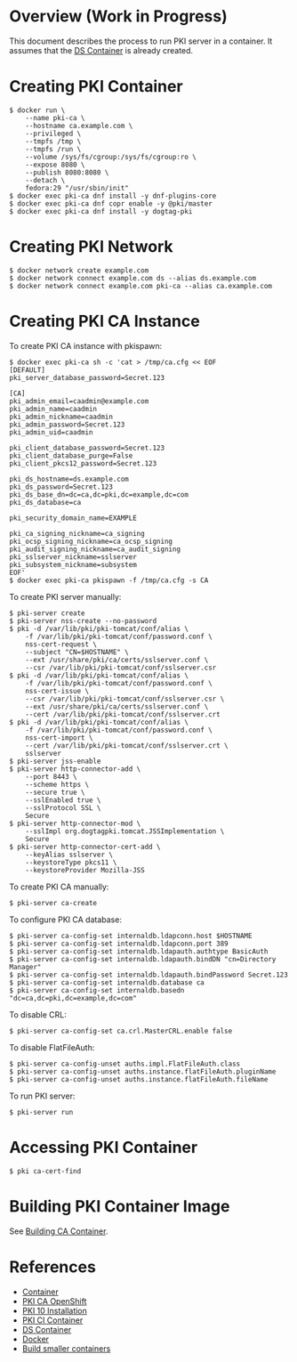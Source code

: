= Overview (Work in Progress) =

This document describes the process to run PKI server in a container. It assumes that the [[DS Container]] is already created.

= Creating PKI Container =

<pre>
$ docker run \
    --name pki-ca \
    --hostname ca.example.com \
    --privileged \
    --tmpfs /tmp \
    --tmpfs /run \
    --volume /sys/fs/cgroup:/sys/fs/cgroup:ro \
    --expose 8080 \
    --publish 8080:8080 \
    --detach \
    fedora:29 "/usr/sbin/init"
$ docker exec pki-ca dnf install -y dnf-plugins-core
$ docker exec pki-ca dnf copr enable -y @pki/master
$ docker exec pki-ca dnf install -y dogtag-pki
</pre>

= Creating PKI Network =

<pre>
$ docker network create example.com
$ docker network connect example.com ds --alias ds.example.com
$ docker network connect example.com pki-ca --alias ca.example.com
</pre>

= Creating PKI CA Instance =

To create PKI CA instance with pkispawn:

<pre>
$ docker exec pki-ca sh -c 'cat > /tmp/ca.cfg << EOF
[DEFAULT]
pki_server_database_password=Secret.123

[CA]
pki_admin_email=caadmin@example.com
pki_admin_name=caadmin
pki_admin_nickname=caadmin
pki_admin_password=Secret.123
pki_admin_uid=caadmin

pki_client_database_password=Secret.123
pki_client_database_purge=False
pki_client_pkcs12_password=Secret.123

pki_ds_hostname=ds.example.com
pki_ds_password=Secret.123
pki_ds_base_dn=dc=ca,dc=pki,dc=example,dc=com
pki_ds_database=ca

pki_security_domain_name=EXAMPLE

pki_ca_signing_nickname=ca_signing
pki_ocsp_signing_nickname=ca_ocsp_signing
pki_audit_signing_nickname=ca_audit_signing
pki_sslserver_nickname=sslserver
pki_subsystem_nickname=subsystem
EOF'
$ docker exec pki-ca pkispawn -f /tmp/ca.cfg -s CA
</pre>

To create PKI server manually:

<pre>
$ pki-server create
$ pki-server nss-create --no-password
$ pki -d /var/lib/pki/pki-tomcat/conf/alias \
    -f /var/lib/pki/pki-tomcat/conf/password.conf \
    nss-cert-request \
    --subject "CN=$HOSTNAME" \
    --ext /usr/share/pki/ca/certs/sslserver.conf \
    --csr /var/lib/pki/pki-tomcat/conf/sslserver.csr
$ pki -d /var/lib/pki/pki-tomcat/conf/alias \
    -f /var/lib/pki/pki-tomcat/conf/password.conf \
    nss-cert-issue \
    --csr /var/lib/pki/pki-tomcat/conf/sslserver.csr \
    --ext /usr/share/pki/ca/certs/sslserver.conf \
    --cert /var/lib/pki/pki-tomcat/conf/sslserver.crt
$ pki -d /var/lib/pki/pki-tomcat/conf/alias \
    -f /var/lib/pki/pki-tomcat/conf/password.conf \
    nss-cert-import \
    --cert /var/lib/pki/pki-tomcat/conf/sslserver.crt \
    sslserver
$ pki-server jss-enable
$ pki-server http-connector-add \
    --port 8443 \
    --scheme https \
    --secure true \
    --sslEnabled true \
    --sslProtocol SSL \
    Secure
$ pki-server http-connector-mod \
    --sslImpl org.dogtagpki.tomcat.JSSImplementation \
    Secure
$ pki-server http-connector-cert-add \
    --keyAlias sslserver \
    --keystoreType pkcs11 \
    --keystoreProvider Mozilla-JSS
</pre>

To create PKI CA manually:

<pre>
$ pki-server ca-create
</pre>

To configure PKI CA database:

<pre>
$ pki-server ca-config-set internaldb.ldapconn.host $HOSTNAME
$ pki-server ca-config-set internaldb.ldapconn.port 389
$ pki-server ca-config-set internaldb.ldapauth.authtype BasicAuth
$ pki-server ca-config-set internaldb.ldapauth.bindDN "cn=Directory Manager"
$ pki-server ca-config-set internaldb.ldapauth.bindPassword Secret.123
$ pki-server ca-config-set internaldb.database ca
$ pki-server ca-config-set internaldb.basedn "dc=ca,dc=pki,dc=example,dc=com"
</pre>

To disable CRL:

<pre>
$ pki-server ca-config-set ca.crl.MasterCRL.enable false
</pre>

To disable FlatFileAuth:

<pre>
$ pki-server ca-config-unset auths.impl.FlatFileAuth.class
$ pki-server ca-config-unset auths.instance.flatFileAuth.pluginName
$ pki-server ca-config-unset auths.instance.flatFileAuth.fileName
</pre>

To run PKI server:

<pre>
$ pki-server run
</pre>

= Accessing PKI Container =

<pre>
$ pki ca-cert-find
</pre>

= Building PKI Container Image =

See [https://github.com/dogtagpki/pki/wiki/Building-CA-Container Building CA Container].

= References =

* [[Container]]
* [[PKI CA OpenShift]]
* [[PKI 10 Installation]]
* [[PKI CI Container]]
* [[DS Container]]
* [[Docker]]
* [https://fedoramagazine.org/build-smaller-containers/ Build smaller containers]